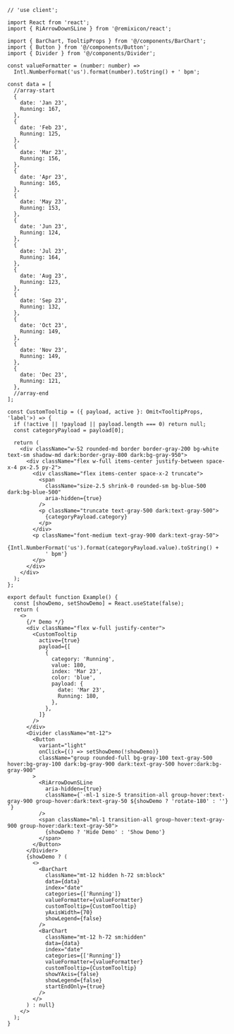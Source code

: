 ````tsx
// 'use client';

import React from 'react';
import { RiArrowDownSLine } from '@remixicon/react';

import { BarChart, TooltipProps } from '@/components/BarChart';
import { Button } from '@/components/Button';
import { Divider } from '@/components/Divider';

const valueFormatter = (number: number) =>
  Intl.NumberFormat('us').format(number).toString() + ' bpm';

const data = [
  //array-start
  {
    date: 'Jan 23',
    Running: 167,
  },
  {
    date: 'Feb 23',
    Running: 125,
  },
  {
    date: 'Mar 23',
    Running: 156,
  },
  {
    date: 'Apr 23',
    Running: 165,
  },
  {
    date: 'May 23',
    Running: 153,
  },
  {
    date: 'Jun 23',
    Running: 124,
  },
  {
    date: 'Jul 23',
    Running: 164,
  },
  {
    date: 'Aug 23',
    Running: 123,
  },
  {
    date: 'Sep 23',
    Running: 132,
  },
  {
    date: 'Oct 23',
    Running: 149,
  },
  {
    date: 'Nov 23',
    Running: 149,
  },
  {
    date: 'Dec 23',
    Running: 121,
  },
  //array-end
];

const CustomTooltip = ({ payload, active }: Omit<TooltipProps, 'label'>) => {
  if (!active || !payload || payload.length === 0) return null;
  const categoryPayload = payload[0];

  return (
    <div className="w-52 rounded-md border border-gray-200 bg-white text-sm shadow-md dark:border-gray-800 dark:bg-gray-950">
      <div className="flex w-full items-center justify-between space-x-4 px-2.5 py-2">
        <div className="flex items-center space-x-2 truncate">
          <span
            className="size-2.5 shrink-0 rounded-sm bg-blue-500 dark:bg-blue-500"
            aria-hidden={true}
          />
          <p className="truncate text-gray-500 dark:text-gray-500">
            {categoryPayload.category}
          </p>
        </div>
        <p className="font-medium text-gray-900 dark:text-gray-50">
          {Intl.NumberFormat('us').format(categoryPayload.value).toString() +
            ' bpm'}
        </p>
      </div>
    </div>
  );
};

export default function Example() {
  const [showDemo, setShowDemo] = React.useState(false);
  return (
    <>
      {/* Demo */}
      <div className="flex w-full justify-center">
        <CustomTooltip
          active={true}
          payload={[
            {
              category: 'Running',
              value: 180,
              index: 'Mar 23',
              color: 'blue',
              payload: {
                date: 'Mar 23',
                Running: 180,
              },
            },
          ]}
        />
      </div>
      <Divider className="mt-12">
        <Button
          variant="light"
          onClick={() => setShowDemo(!showDemo)}
          className="group rounded-full bg-gray-100 text-gray-500 hover:bg-gray-100 dark:bg-gray-900 dark:text-gray-500 hover:dark:bg-gray-900"
        >
          <RiArrowDownSLine
            aria-hidden={true}
            className={`-ml-1 size-5 transition-all group-hover:text-gray-900 group-hover:dark:text-gray-50 ${showDemo ? 'rotate-180' : ''} `}
          />
          <span className="ml-1 transition-all group-hover:text-gray-900 group-hover:dark:text-gray-50">
            {showDemo ? 'Hide Demo' : 'Show Demo'}
          </span>
        </Button>
      </Divider>
      {showDemo ? (
        <>
          <BarChart
            className="mt-12 hidden h-72 sm:block"
            data={data}
            index="date"
            categories={['Running']}
            valueFormatter={valueFormatter}
            customTooltip={CustomTooltip}
            yAxisWidth={70}
            showLegend={false}
          />
          <BarChart
            className="mt-12 h-72 sm:hidden"
            data={data}
            index="date"
            categories={['Running']}
            valueFormatter={valueFormatter}
            customTooltip={CustomTooltip}
            showYAxis={false}
            showLegend={false}
            startEndOnly={true}
          />
        </>
      ) : null}
    </>
  );
}

````